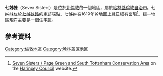 {{Infobox UK place
|country =                  英格蘭
|region=                    倫敦
|population=
|official_name=             Seven Sisters
|constituency_westminster=  [[托特納姆_(英國國會選區)|托特納姆]]
|post_town=                 LONDON
|postcode_area=             N
|postcode_district=         N15
|london_borough=            Haringey
|dial_code=                 020
|os_grid_reference=         TQ334888
|latitude=                  51.582214
|longitude=                 -0.073708
}}
'''七姊妹'''（Seven Sisters）是位於[[北倫敦|北倫敦]]的一個地區，屬於[[哈林蓋倫敦自治市|哈林蓋倫敦自治市]]。七姊妹位於[[七姊妹路|七姊妹路]]的東部端點。七姊妹在1619年的地圖上就已經有出現<ref name=harconser>[http://www.haringey.gov.uk/index/housing_and_planning/planning-mainpage/conservation/conservation_areas/conservationareacharacterappraisals/tottenhamhighroadhistoriccorridor/seven_sisters.htm Seven Sisters / Page Green and South Tottenham Conservation Area] {{Wayback|url=http://www.haringey.gov.uk/index/housing_and_planning/planning-mainpage/conservation/conservation_areas/conservationareacharacterappraisals/tottenhamhighroadhistoriccorridor/seven_sisters.htm |date=20100227053410 }} on the [[Haringey_Council|Haringey Council]] website.</ref>。這一地區現在主要是一個住宅區。
==參考資料==
{{Reflist}}
[[Category:倫敦地區|Category:倫敦地區]]
[[Category:哈林盖区地区|Category:哈林盖区地区]]